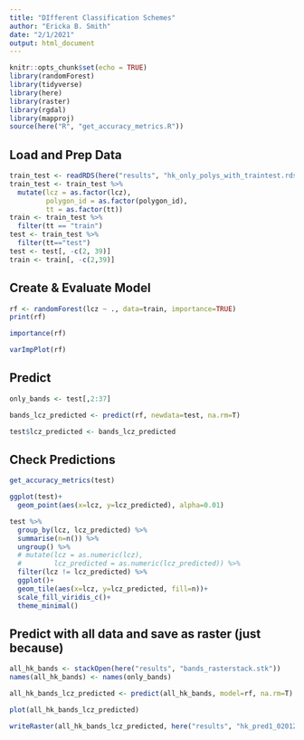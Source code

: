 ```yaml
---
title: "DIfferent Classification Schemes"
author: "Ericka B. Smith"
date: "2/1/2021"
output: html_document
---
```


```r
knitr::opts_chunk$set(echo = TRUE)
library(randomForest)
library(tidyverse)
library(here)
library(raster)
library(rgdal)
library(mapproj)
source(here("R", "get_accuracy_metrics.R"))
```

## Load and Prep Data

```r
train_test <- readRDS(here("results", "hk_only_polys_with_traintest.rds"))
train_test <- train_test %>%
  mutate(lcz = as.factor(lcz),
         polygon_id = as.factor(polygon_id),
         tt = as.factor(tt))
train <- train_test %>%
  filter(tt == "train")
test <- train_test %>%
  filter(tt=="test")
test <- test[, -c(2, 39)]
train <- train[, -c(2,39)]
```

## Create & Evaluate Model

```r
rf <- randomForest(lcz ~ ., data=train, importance=TRUE)
print(rf)
```

```r
importance(rf)
```

```r
varImpPlot(rf)
```

## Predict

```r
only_bands <- test[,2:37]
```

```r
bands_lcz_predicted <- predict(rf, newdata=test, na.rm=T)
```

```r
test$lcz_predicted <- bands_lcz_predicted
```


## Check Predictions

```r
get_accuracy_metrics(test)
```

```r
ggplot(test)+
  geom_point(aes(x=lcz, y=lcz_predicted), alpha=0.01)
```

```r
test %>%
  group_by(lcz, lcz_predicted) %>%
  summarise(n=n()) %>%
  ungroup() %>%
  # mutate(lcz = as.numeric(lcz),
  #        lcz_predicted = as.numeric(lcz_predicted)) %>%
  filter(lcz != lcz_predicted) %>%
  ggplot()+
  geom_tile(aes(x=lcz, y=lcz_predicted, fill=n))+
  scale_fill_viridis_c()+
  theme_minimal()
```


## Predict with all data and save as raster (just because)

```r
all_hk_bands <- stackOpen(here("results", "bands_rasterstack.stk"))
names(all_hk_bands) <- names(only_bands)
```

```r
all_hk_bands_lcz_predicted <- predict(all_hk_bands, model=rf, na.rm=T)
```

```r
plot(all_hk_bands_lcz_predicted)
```

```r
writeRaster(all_hk_bands_lcz_predicted, here("results", "hk_pred1_02012021.tif"), overwrite=T)
```

